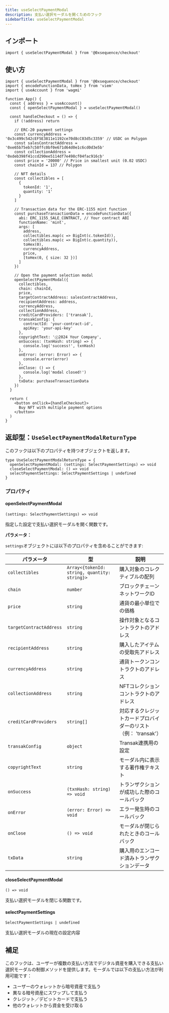 ```yaml
---
title: useSelectPaymentModal
description: 支払い選択モーダルを開くためのフック
sidebarTitle: useSelectPaymentModal
---
```


## インポート

```tsx
import { useSelectPaymentModal } from '@0xsequence/checkout'
```

## 使い方

```tsx
import { useSelectPaymentModal } from '@0xsequence/checkout'
import { encodeFunctionData, toHex } from 'viem'
import { useAccount } from 'wagmi'

function App() {
  const { address } = useAccount()
  const { openSelectPaymentModal } = useSelectPaymentModal()
  
  const handleCheckout = () => {
    if (!address) return
    
    // ERC-20 payment settings
    const currencyAddress = '0x3c499c542cEF5E3811e1192ce70d8cC03d5c3359' // USDC on Polygon
    const salesContractAddress = '0xe65b75eb7c58ffc0bf0e671d64d0e1c6cd0d3e5b'
    const collectionAddress = '0xdeb398f41ccd290ee5114df7e498cf04fac916cb'
    const price = '20000' // Price in smallest unit (0.02 USDC)
    const chainId = 137 // Polygon
    
    // NFT details
    const collectibles = [
      {
        tokenId: '1',
        quantity: '1'
      }
    ]
    
    // Transaction data for the ERC-1155 mint function
    const purchaseTransactionData = encodeFunctionData({
      abi: ERC_1155_SALE_CONTRACT, // Your contract ABI
      functionName: 'mint',
      args: [
        address,
        collectibles.map(c => BigInt(c.tokenId)),
        collectibles.map(c => BigInt(c.quantity)),
        toHex(0),
        currencyAddress,
        price,
        [toHex(0, { size: 32 })]
      ]
    })
    
    // Open the payment selection modal
    openSelectPaymentModal({
      collectibles,
      chain: chainId,
      price,
      targetContractAddress: salesContractAddress,
      recipientAddress: address,
      currencyAddress,
      collectionAddress,
      creditCardProviders: ['transak'],
      transakConfig: {
        contractId: 'your-contract-id',
        apiKey: 'your-api-key'
      },
      copyrightText: 'ⓒ2024 Your Company',
      onSuccess: (txnHash: string) => {
        console.log('success!', txnHash)
      },
      onError: (error: Error) => {
        console.error(error)
      },
      onClose: () => {
        console.log('modal closed!')
      },
      txData: purchaseTransactionData
    })
  }
  
  return (
    <button onClick={handleCheckout}>
      Buy NFT with multiple payment options
    </button>
  )
}
```

## 返却型：`UseSelectPaymentModalReturnType`
このフックは以下のプロパティを持つオブジェクトを返します。

```tsx
type UseSelectPaymentModalReturnType = {
  openSelectPaymentModal: (settings: SelectPaymentSettings) => void
  closeSelectPaymentModal: () => void
  selectPaymentSettings: SelectPaymentSettings | undefined
}
```

### プロパティ

#### openSelectPaymentModal
`(settings: SelectPaymentSettings) => void`

指定した設定で支払い選択モーダルを開く関数です。

**パラメータ：**

`settings`オブジェクトには以下のプロパティを含めることができます:

| パラメータ                   | 型                                            | 説明                                             |
| ----------------------- | -------------------------------------------- | ---------------------------------------------- |
| `collectibles`          | `Array<{tokenId: string, quantity: string}>` | 購入対象のコレクティブルの配列                                |
| `chain`                 | `number`                                     | ブロックチェーンネットワークID                               |
| `price`                 | `string`                                     | 通貨の最小単位での価格                                    |
| `targetContractAddress` | `string`                                     | 操作対象となるコントラクトのアドレス                             |
| `recipientAddress`      | `string`                                     | 購入したアイテムの受取先アドレス                               |
| `currencyAddress`       | `string`                                     | 通貨トークンコントラクトのアドレス                              |
| `collectionAddress`     | `string`                                     | NFTコレクションコントラクトのアドレス                           |
| `creditCardProviders`   | `string[]`                                   | 対応するクレジットカードプロバイダーのリスト（例： 'transak'） |
| `transakConfig`         | `object`                                     | Transak連携用の設定                                  |
| `copyrightText`         | `string`                                     | モーダル内に表示する著作権テキスト                              |
| `onSuccess`             | `(txnHash: string) => void`                  | トランザクションが成功した際のコールバック                          |
| `onError`               | `(error: Error) => void`                     | エラー発生時のコールバック                                  |
| `onClose`               | `() => void`                                 | モーダルが閉じられたときのコールバック                            |
| `txData`                | `string`                                     | 購入用のエンコード済みトランザクションデータ                         |

#### closeSelectPaymentModal
`() => void`

支払い選択モーダルを閉じる関数です。

#### selectPaymentSettings
`SelectPaymentSettings | undefined`

支払い選択モーダルの現在の設定内容

## 補足
このフックは、ユーザーが複数の支払い方法でデジタル資産を購入できる支払い選択モーダルの制御メソッドを提供します。モーダルでは以下の支払い方法が利用可能です：
- ユーザーのウォレットから暗号資産で支払う
- 異なる暗号資産にスワップして支払う
- クレジット／デビットカードで支払う
- 他のウォレットから資金を受け取る